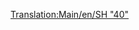 [[Translation:Main/en/SH "40"]]{{Template:Trains
|Image=[[File:en/Sh40.png]]
|Cost<!--Koszt-->=£35,156 ($70.312)
|Speed<!--Prędkość-->=177 km/h (110 mph)
|Weight<!--Waga-->=82 t
|Power<!--Moc-->=5,000 hp (3.728 kW)
|Annual<!--Utrzymanie Roczne-->=£2,882 ($5.764)
|Designed<!--Zaprojektowany-->=1973
|Lifespan<!--Długość życia-->=23
|Capacity<!--Pojemność-->=N/A
|Description<!--Opis-->=
|Real-life=[http://www.wikipedia.org/wiki/British Rail Class 87 British Rail Class 87]
}}